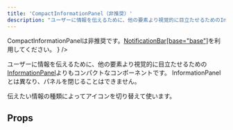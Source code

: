 ```yaml
---
title: 'CompactInformationPanel（非推奨）'
description: "ユーザーに情報を伝えるために、他の要素より視覚的に目立たせるためのInformationPanelよりもコンパクトなコンポーネントです。NotificationBar[base='base']で代替が可能になったため非推奨です。"
---
```


<BaseColumn>
  <WarningIcon text={
    <span>
    CompactInformationPanelは非推奨です。<a href="/products/components/notification-bar/#h4-0">NotificationBar[base="base"]</a>を利用してください。
    </span>}
    />
</BaseColumn>

ユーザーに情報を伝えるために、他の要素より視覚的に目立たせるための[InformationPanel](/products/components/information-panel/)よりもコンパクトなコンポーネントです。
InformationPanelとは異なり、パネルを閉じることはできません。

伝えたい情報の種類によってアイコンを切り替えて使います。

<ComponentStory name="CompactInformationPanel" />

## Props

<ComponentPropsTable name="CompactInformationPanel" />

